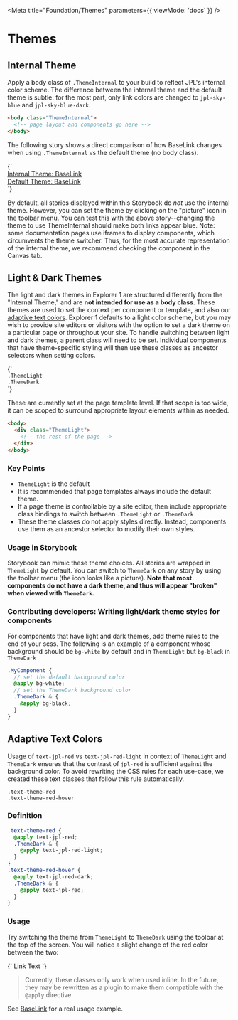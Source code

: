 
<Meta title="Foundation/Themes" parameters={{ viewMode: 'docs' }} />

# Themes

## Internal Theme

Apply a body class of `.ThemeInternal` to your build to reflect JPL's internal color scheme. The difference between the internal theme and the default theme is subtle: for the most part, only link colors are changed to `jpl-sky-blue` and `jpl-sky-blue-dark`.

```html
<body class="ThemeInternal">
  <!-- page layout and components go here -->
</body>
```

The following story shows a direct comparison of how BaseLink changes when using `.ThemeInternal` vs the default theme (no body class).

<Canvas>
  <Story name="Internal">
    {`
      <div>
        <div class="ThemeInternal">
          <!-- BaseLink -->
          <div>
            <a
              href="#"
              target=""
              rel=""
              class="BaseLink group cursor-pointer -default underline text-theme-red can-hover:hover:text-theme-red-hover"
            >
              Internal Theme: BaseLink 
            </a>
          </div>
          <!-- /BaseLink -->
        </div>
        <div>
          <!-- BaseLink -->
          <div>
            <a
              href="#"
              target=""
              rel=""
              class="BaseLink group cursor-pointer -default underline text-theme-red can-hover:hover:text-theme-red-hover"
            >
              Default Theme: BaseLink
            </a>
          </div>
          <!-- /BaseLink -->
        </div>
      </div>
    `}
  </Story>
</Canvas>

By default, all stories displayed within this Storybook do <em>not</em> use the internal theme. However, you can set the theme by clicking on the "picture" icon in the toolbar menu. You can test this with the above story--changing the theme to use ThemeInternal should make both links appear blue. Note: some documentation pages use iframes to display components, which circumvents the theme switcher. Thus, for the most accurate representation of the internal theme, we recommend checking the component in the Canvas tab.

## Light & Dark Themes

The light and dark themes in Explorer 1 are structured differently from the "Internal Theme," and are **not intended for use as a body class**. These themes are used to set the context per component or template, and also our [adaptive text colors](#adaptive-text-colors). Explorer 1 defaults to a light color scheme, but you may wish to provide site editors or visitors with the option to set a dark theme on a particular page or throughout your site. To handle switching between light and dark themes, a parent class will need to be set. Individual components that have theme-specific styling will then use these classes as ancestor selectors when setting colors.

<Story name="Light and Dark">
  {`
    <div class="py-4">
      <div><code>.ThemeLight</code></div>
      <div><code>.ThemeDark</code></div>
    </div>
  `}
</Story>

These are currently set at the page template level. If that scope is too wide, it can be scoped to surround appropriate layout elements within as needed.

```html
<body>
  <div class="ThemeLight">
    <!-- the rest of the page -->
  </div>
</body>
```

### Key Points

- `ThemeLight` is the default
- It is recommended that page templates always include the default theme.
- If a page theme is controllable by a site editor, then include appropriate class bindings to switch between `.ThemeLight` or `.ThemeDark`
- These theme classes do not apply styles directly. Instead, components use them as an ancestor selector to modify their own styles.

### Usage in Storybook

Storybook can mimic these theme choices. All stories are wrapped in `ThemeLight` by default. You can switch to `ThemeDark` on any story by using the toolbar menu (the icon looks like a picture). **Note that most components do not have a dark theme, and thus will appear "broken" when viewed with `ThemeDark`.**

### Contributing developers: Writing light/dark theme styles for components

For components that have light and dark themes, add theme rules to the end of your scss. The following is an example of a component whose background should be `bg-white` by default and in `ThemeLight` but `bg-black` in `ThemeDark`

```scss
.MyComponent {
  // set the default background color
  @apply bg-white;
  // set the ThemeDark background color
  .ThemeDark & {
    @apply bg-black;
  }
}
```

## Adaptive Text Colors

Usage of `text-jpl-red` vs `text-jpl-red-light` in context of `ThemeLight` and `ThemeDark` ensures that the contrast of `jpl-red` is sufficient against the background color. To avoid rewriting the CSS rules for each use-case, we created these text classes that follow this rule automatically.

```
.text-theme-red
.text-theme-red-hover
```

### Definition

```css
.text-theme-red {
  @apply text-jpl-red;
  .ThemeDark & {
    @apply text-jpl-red-light;
  }
}
.text-theme-red-hover {
  @apply text-jpl-red-dark;
  .ThemeDark & {
    @apply text-jpl-red;
  }
}
```

### Usage

Try switching the theme from `ThemeLight` to `ThemeDark` using the toolbar at the top of the screen. You will notice a slight change of the red color between the two:

<Canvas>
  <Story name="Adaptive Text Colors">
    {`
      <a class="cursor-pointer font-bold text-theme-red can-hover:hover:text-theme-red-hover">
        Link Text
      </a>
    `}
  </Story>
</Canvas>

> Currently, these classes only work when used inline. In the future, they may be rewritten as a
> plugin to make them compatible with the `@apply` directive.

See [BaseLink](?path=/docs/components-base-baselink--primary-link) for a real usage example.
